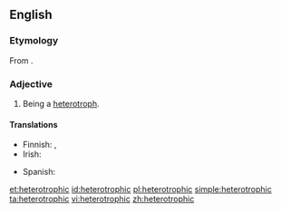 ==English==

===Etymology===
From {{af|en|hetero-|-trophic}}.

===Adjective===
{{en-adj|-}}

# Being a [[heterotroph]].

====Translations====
{{trans-top|being a heterotroph}}
* Finnish: {{t|fi|toisenvarainen}}, {{t|fi|heterotrofinen}}
* Irish: {{t|ga|heitreatrófach}}
{{trans-mid}}
* Spanish: {{t+|es|heterótrofo}}
{{trans-bottom}}

[[et:heterotrophic]]
[[id:heterotrophic]]
[[pl:heterotrophic]]
[[simple:heterotrophic]]
[[ta:heterotrophic]]
[[vi:heterotrophic]]
[[zh:heterotrophic]]